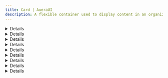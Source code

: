 ```yaml
---
title: Card | AueraUI
description: A flexible container used to display content in an organized way
---
```

 
<DetailCard description='A flexible container used to display content in an organized way'/>

<Details>
   <CardDemo/>
</Details>

<Details id='examples'>
<HeaderLabel id='examples'>Examples</HeaderLabel>
</Details>

<Details id='card-with-image'>
<HeaderLabel id='card-with-image' as='h3'>Card with Image</HeaderLabel>
 <p className="text">You can add image to the card by using the <CodeTag>img</CodeTag> prop and set the <CodeTag>src</CodeTag> and <CodeTag>alt</CodeTag></p>
 <CardWithImage />
</Details>

<Details id='card-with-custom-image-render'>
<HeaderLabel id='card-with-custom-image-render' as='h3'>Card with Custom Image Render</HeaderLabel>
 <p className="text">Render your own custom Image components using the <CodeTag>renderImage</CodeTag> prop</p>
 <CardWithCustomImage />
</Details>

<Details id="feed-card">
  <HeaderLabel id="feed-card" as="h3">Feed Card</HeaderLabel>
  <p className="text">
     This example demonstrates how to use the <CodeTag>Card</CodeTag> component to create a Feed Card for social media.
  </p>
  <FeedCard />
</Details>

<Details id="form-card">
  <HeaderLabel id="form-card" as="h3">Form Card</HeaderLabel>
  <p className="text">
    You can use the <CodeTag>Card</CodeTag> as a form container
  </p>
  <CardWithForm />
</Details>

<Details id="web3-card">
  <HeaderLabel id="web3-card" as="h3">Web3 Card</HeaderLabel>
  <p className="text">
   This component can be used to display web3 wallet connect card with header using the <CodeTag>renderHeader</CodeTag> prop and <TabLink to='/docs/components/iconbutton' label='IconButton' />.
  </p>
  <Web3Card />
</Details>

<Details id="pricing-card">
  <HeaderLabel id="pricing-card" as="h3">Pricing card</HeaderLabel>
  <p className="text">
   You can display pricing of your product or service using this component.
  </p>
  <PricingCard />
</Details>


<Details id='api-reference'>
<HeaderLabel id='api-reference'>API Reference</HeaderLabel>
<APITable reference={cardRef} />
</Details>